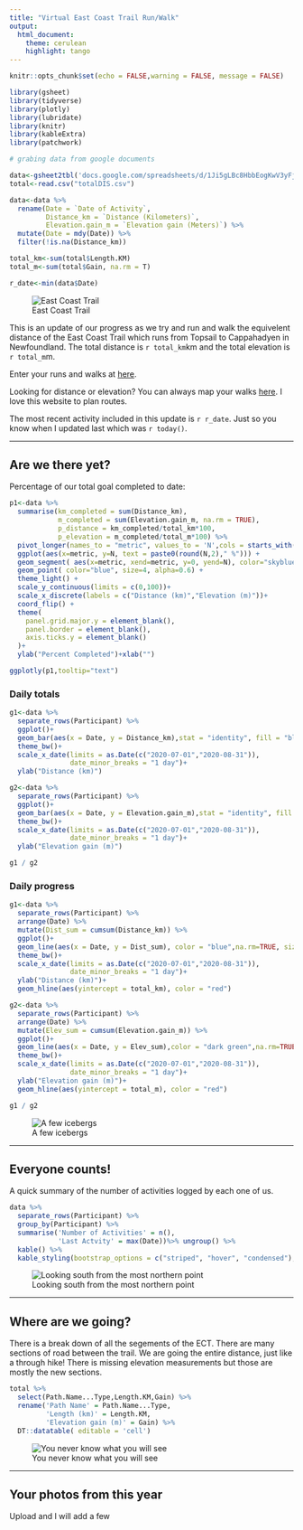 ```yaml
---
title: "Virtual East Coast Trail Run/Walk"
output:
  html_document:
    theme: cerulean
    highlight: tango
---
```


```r
knitr::opts_chunk$set(echo = FALSE,warning = FALSE, message = FALSE)

library(gsheet)
library(tidyverse)
library(plotly)
library(lubridate)
library(knitr)
library(kableExtra)
library(patchwork)
```

```r
# grabing data from google documents

data<-gsheet2tbl('docs.google.com/spreadsheets/d/1Ji5gLBc8HbbEogKwV3yFj9MWn80Kw9jpFnMKsGzc-Jo')
total<-read.csv("totalDIS.csv")

data<-data %>% 
  rename(Date = `Date of Activity`,
         Distance_km = `Distance (Kilometers)`,
         Elevation.gain_m = `Elevation gain (Meters)`) %>% 
  mutate(Date = mdy(Date)) %>% 
  filter(!is.na(Distance_km))

total_km<-sum(total$Length.KM)
total_m<-sum(total$Gain, na.rm = T)

r_date<-min(data$Date)
```
![East Coast Trail](Photos/Coast_2019.jpg)

This is an update of our progress as we try and run and walk the equivelent distance of the East Coast Trail which runs from Topsail to Cappahadyen in Newfoundland. The total distance is `r total_km`km and the total elevation is `r total_m`m.

Enter your runs and walks at [here](https://forms.gle/tNduBU5ztHg4K8uG7).

Looking for distance or elevation? You can always map your walks [here](https://onthegomap.com/#/create). I love this website to plan routes.

The most recent activity included in this update is `r r_date`. Just so you know when I updated last which was `r today()`.

***

## Are we there yet?

Percentage of our total goal completed to date:

```r
p1<-data %>% 
  summarise(km_completed = sum(Distance_km),
            m_completed = sum(Elevation.gain_m, na.rm = TRUE),
            p_distance = km_completed/total_km*100,
            p_elevation = m_completed/total_m*100) %>% 
  pivot_longer(names_to = "metric", values_to = 'N',cols = starts_with("p_")) %>% 
  ggplot(aes(x=metric, y=N, text = paste0(round(N,2)," %"))) +
  geom_segment( aes(x=metric, xend=metric, y=0, yend=N), color="skyblue") +
  geom_point( color="blue", size=4, alpha=0.6) +
  theme_light() +
  scale_y_continuous(limits = c(0,100))+
  scale_x_discrete(labels = c("Distance (km)","Elevation (m)"))+
  coord_flip() +
  theme(
    panel.grid.major.y = element_blank(),
    panel.border = element_blank(),
    axis.ticks.y = element_blank()
  )+
  ylab("Percent Completed")+xlab("")

ggplotly(p1,tooltip="text")
```
### Daily totals
```r
g1<-data %>% 
  separate_rows(Participant) %>% 
  ggplot()+
  geom_bar(aes(x = Date, y = Distance_km),stat = "identity", fill = "blue",na.rm=TRUE)+
  theme_bw()+
  scale_x_date(limits = as.Date(c("2020-07-01","2020-08-31")),
               date_minor_breaks = "1 day")+
  ylab("Distance (km)")

g2<-data %>% 
  separate_rows(Participant) %>% 
  ggplot()+
  geom_bar(aes(x = Date, y = Elevation.gain_m),stat = "identity", fill = "dark green",na.rm=TRUE)+
  theme_bw()+
  scale_x_date(limits = as.Date(c("2020-07-01","2020-08-31")),
               date_minor_breaks = "1 day")+
  ylab("Elevation gain (m)")

g1 / g2
```
### Daily progress
```r
g1<-data %>% 
  separate_rows(Participant) %>% 
  arrange(Date) %>% 
  mutate(Dist_sum = cumsum(Distance_km)) %>% 
  ggplot()+
  geom_line(aes(x = Date, y = Dist_sum), color = "blue",na.rm=TRUE, size = 2)+
  theme_bw()+
  scale_x_date(limits = as.Date(c("2020-07-01","2020-08-31")),
               date_minor_breaks = "1 day")+
  ylab("Distance (km)")+
  geom_hline(aes(yintercept = total_km), color = "red")

g2<-data %>% 
  separate_rows(Participant) %>% 
  arrange(Date) %>% 
  mutate(Elev_sum = cumsum(Elevation.gain_m)) %>% 
  ggplot()+
  geom_line(aes(x = Date, y = Elev_sum),color = "dark green",na.rm=TRUE, size = 2)+
  theme_bw()+
  scale_x_date(limits = as.Date(c("2020-07-01","2020-08-31")),
               date_minor_breaks = "1 day")+
  ylab("Elevation gain (m)")+
  geom_hline(aes(yintercept = total_m), color = "red")

g1 / g2
```

![A few icebergs](Photos/Iceberg_2019.jpg)

***
## Everyone counts!

A quick summary of the number of activities logged by each one of us.

```r
data %>% 
  separate_rows(Participant) %>% 
  group_by(Participant) %>% 
  summarise('Number of Activities' = n(),
            'Last Actvity' = max(Date))%>% ungroup() %>% 
  kable() %>%
  kable_styling(bootstrap_options = c("striped", "hover", "condensed"), full_width = FALSE)
```

![Looking south from the most northern point](Photos/CF_2019.jpg)

***

## Where are we going?

There is a break down of all the segements of the ECT. There are many sections of road between the trail. We are going the entire distance, just like a through hike! There is missing elevation measurements but those are mostly the new sections.

```r
total %>%
  select(Path.Name...Type,Length.KM,Gain) %>% 
  rename('Path Name' = Path.Name...Type,
         'Length (km)' = Length.KM,
         'Elevation gain (m)' = Gain) %>% 
  DT::datatable( editable = 'cell')
```

![You never know what you will see](Photos/Cows_2019.jpg)

***

## Your photos from this year

Upload and I will add a few

